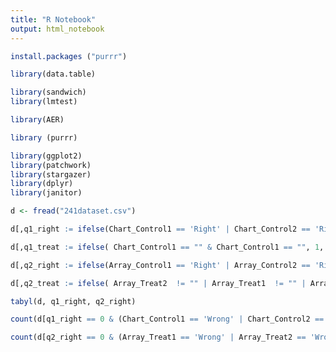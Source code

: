 ```yaml
---
title: "R Notebook"
output: html_notebook
---
```


```r

install.packages ("purrr")
```


```r
library(data.table)

library(sandwich)
library(lmtest)

library(AER) 

library (purrr)

library(ggplot2) 
library(patchwork)
library(stargazer)
library(dplyr)
library(janitor)
```

```r
d <- fread("241dataset.csv")
```


```r

d[,q1_right := ifelse(Chart_Control1 == 'Right' | Chart_Control2 == 'Right' | Chart_Treat1 == 'Right' | Chart_Treat2 == 'Right', 1, 0) ]

d[,q1_treat := ifelse( Chart_Control1 == "" & Chart_Control1 == "", 1, 0) ]

d[,q2_right := ifelse(Array_Control1 == 'Right' | Array_Control2 == 'Right' | Array_Control3 == 'Right' | Array_Treat1 == 'Right' | Array_Treat2 == 'Right' | Array_Treat3 == 'Right', 1, 0) ]

d[,q2_treat := ifelse( Array_Treat2  != "" | Array_Treat1  != "" | Array_Treat3 != "", 1, 0) ]

tabyl(d, q1_right, q2_right)
```

```r
count(d[q1_right == 0 & (Chart_Control1 == 'Wrong' | Chart_Control2 == 'Wrong')])
```

```r
count(d[q2_right == 0 & (Array_Treat1 == 'Wrong' | Array_Treat2 == 'Wrong' | Array_Treat3 == 'Wrong')])
```

